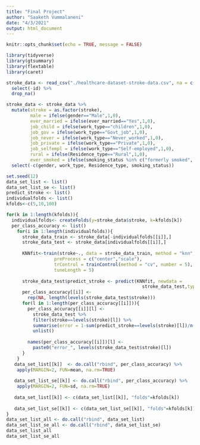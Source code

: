 ```yaml
---
title: "Final Project"
author: "Saaketh Vummalaneni"
date: "4/3/2021"
output: html_document
---
```


```r
knitr::opts_chunk$set(echo = TRUE, message = FALSE)
```

```r
library(tidyverse)
library(gtsummary)
library(flextable)
library(caret)
```

```r
stroke_data <- read_csv("./healthcare-dataset-stroke-data.csv", na = c("N/A","NA","", "Unknown")) %>%
  select(-id) %>%
  drop_na()

stroke_data <- stroke_data %>%
  mutate(stroke = as.factor(stroke),
         male = ifelse(gender=="Male",1,0),
         ever_married = ifelse(ever_married=="Yes",1,0), 
         job_child = ifelse(work_type=="children",1,0), 
         job_gov = ifelse(work_type=="Govt_job",1,0),
         job_never = ifelse(work_type=="Never_worked",1,0), 
         job_private = ifelse(work_type=="Private",1,0),
         job_selfempl = ifelse(work_type=="Self-employed",1,0),
         rural = ifelse(Residence_type=="Rural",1,0),
         ever_smoked = ifelse(smoking_status %in% c("formerly smoked", "smokes"), 1, 0)) %>%
  select(-c(gender, work_type, Residence_type, smoking_status))
```

```r
set.seed(12)
data_set_list <- list()
data_set_list_se <- list()
predict_stroke <- list()
individualfolds <- list()
kfolds<-c(5,10,100)

for(k in 1:length(kfolds)){
  individualfolds<- createFolds(y=stroke_data$stroke, k=kfolds[k])
  per_class_accuracy <- list()
    for(i in 1:length(individualfolds)){
      stroke_data_train <- stroke_data[-individualfolds[[i]],]
      stroke_data_test <- stroke_data[individualfolds[[i]],]
    
      KNNfit<-train(stroke~., data = stroke_data_train, method = "knn",
                  preProcess = c("center","scale"),
                  trControl = trainControl(method = "cv", number = 5),
                  tuneLength = 5)
    
      stroke_data_test$predict_stroke <- predict(KNNfit, newdata =
                                                   stroke_data_test,type="raw")
      per_class_accuracy[[i]] <- 
        rep(NA, length(levels(stroke_data_test$stroke)))
      for(l in 1:length(per_class_accuracy[[i]])){
        per_class_accuracy[[i]][l] <- 
          stroke_data_test %>%
          filter(stroke==levels(stroke)[l]) %>%
          summarise(error = 1-sum(predict_stroke==levels(stroke)[l])/n()) %>%
          unlist()
          
        names(per_class_accuracy[[i]])[l] <- 
          paste0("error_", levels(stroke_data_test$stroke)[l])
      }
    }
   data_set_list[[k]]  <- do.call("rbind", per_class_accuracy) %>%
    apply(MARGIN=2, FUN=mean, na.rm=TRUE)
  
   data_set_list_se[[k]] <- do.call("rbind", per_class_accuracy) %>%
    apply(MARGIN=2, FUN=sd, na.rm=TRUE)
  
   data_set_list[[k]] <- c(data_set_list[[k]], "folds"=kfolds[k])
  
   data_set_list_se[[k]] <- c(data_set_list_se[[k]], "folds"=kfolds[k])
}
data_set_list_all <- do.call("rbind", data_set_list)
data_set_list_se_all <- do.call("rbind", data_set_list_se)
data_set_list_all
data_set_list_se_all
```

